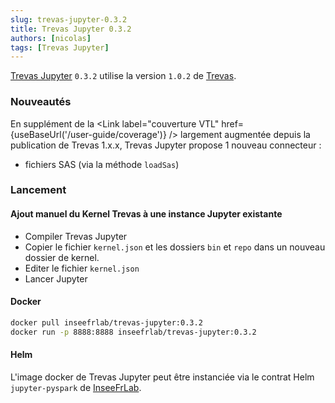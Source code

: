 ```yaml
---
slug: trevas-jupyter-0.3.2
title: Trevas Jupyter 0.3.2
authors: [nicolas]
tags: [Trevas Jupyter]
---
```



[Trevas Jupyter](https://github.com/InseeFrLab/Trevas-Jupyter) `0.3.2` utilise la version `1.0.2` de [Trevas](https://github.com/InseeFr/Trevas).

### Nouveautés

En supplément de la <Link label="couverture VTL" href={useBaseUrl('/user-guide/coverage')} /> largement augmentée depuis la publication de Trevas 1.x.x, Trevas Jupyter propose 1 nouveau connecteur :
- fichiers SAS (via la méthode `loadSas`)

### Lancement

#### Ajout manuel du Kernel Trevas à une instance Jupyter existante

- Compiler Trevas Jupyter
- Copier le fichier `kernel.json` et les dossiers `bin` et `repo` dans un nouveau dossier de kernel.
- Editer le fichier `kernel.json`
- Lancer Jupyter

#### Docker

```bash
docker pull inseefrlab/trevas-jupyter:0.3.2
docker run -p 8888:8888 inseefrlab/trevas-jupyter:0.3.2 
```

#### Helm

L'image docker de Trevas Jupyter peut être instanciée via le contrat Helm `jupyter-pyspark` de [InseeFrLab](https://github.com/InseeFrLab/helm-charts-interactive-services/tree/main).